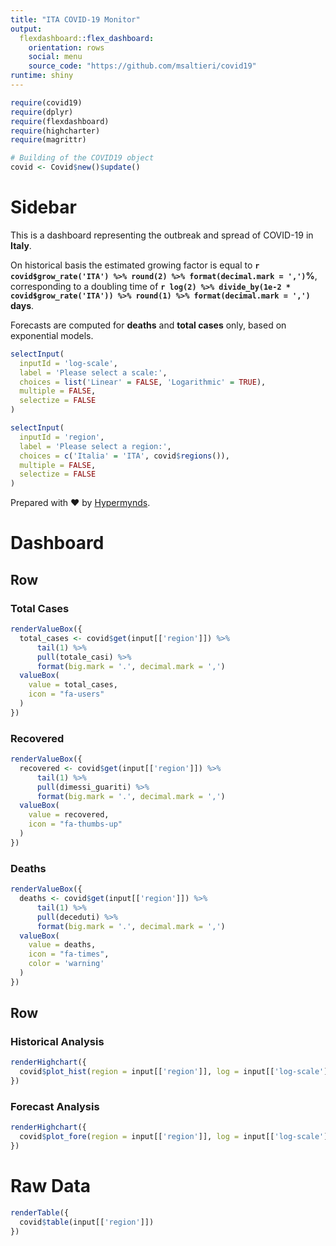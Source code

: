 ```yaml
---
title: "ITA COVID-19 Monitor"
output: 
  flexdashboard::flex_dashboard:
    orientation: rows
    social: menu
    source_code: "https://github.com/msaltieri/covid19"
runtime: shiny
---
```


```r
require(covid19)
require(dplyr)
require(flexdashboard)
require(highcharter)
require(magrittr)

# Building of the COVID19 object
covid <- Covid$new()$update()
```

Sidebar {.sidebar}
=======================================================================

This is a dashboard representing the outbreak and spread of COVID-19 in
**Italy**.

On historical basis the estimated growing factor is equal to
**`r covid$grow_rate('ITA') %>% round(2) %>% format(decimal.mark = ',')`%**,
corresponding to a doubling time of
**`r log(2) %>% divide_by(1e-2 * covid$grow_rate('ITA')) %>% round(1) %>% format(decimal.mark = ',')` days**.

Forecasts are computed for **deaths** and **total cases** only, based on
exponential models.

```r
selectInput(
  inputId = 'log-scale',
  label = 'Please select a scale:',
  choices = list('Linear' = FALSE, 'Logarithmic' = TRUE),
  multiple = FALSE,
  selectize = FALSE
)
```

```r
selectInput(
  inputId = 'region',
  label = 'Please select a region:',
  choices = c('Italia' = 'ITA', covid$regions()),
  multiple = FALSE,
  selectize = FALSE
)
```

Prepared with &hearts; by [Hypermynds](www.hypermynds.com).

Dashboard
=======================================================================

Row
-----------------------------------------------------------------------

### Total Cases {.value-box}

```r
renderValueBox({
  total_cases <- covid$get(input[['region']]) %>%
      tail(1) %>% 
      pull(totale_casi) %>%
      format(big.mark = '.', decimal.mark = ',')
  valueBox(
    value = total_cases,
    icon = "fa-users"
  )
})
```

### Recovered {.value-box}

```r
renderValueBox({
  recovered <- covid$get(input[['region']]) %>%
      tail(1) %>% 
      pull(dimessi_guariti) %>%
      format(big.mark = '.', decimal.mark = ',')
  valueBox(
    value = recovered,
    icon = "fa-thumbs-up"
  )
})
```

### Deaths {.value-box}

```r
renderValueBox({
  deaths <- covid$get(input[['region']]) %>%
      tail(1) %>% 
      pull(deceduti) %>%
      format(big.mark = '.', decimal.mark = ',')
  valueBox(
    value = deaths,
    icon = "fa-times",
    color = 'warning'
  )
})
```

Row
-----------------------------------------------------------------------

### Historical Analysis

```r
renderHighchart({
  covid$plot_hist(region = input[['region']], log = input[['log-scale']])
})
```

### Forecast Analysis

```r
renderHighchart({
  covid$plot_fore(region = input[['region']], log = input[['log-scale']])
})
```

Raw Data
=======================================================================

```r
renderTable({
  covid$table(input[['region']])
})
```
